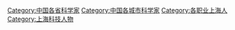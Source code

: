 [[Category:中国各省科学家|Category:中国各省科学家]]
[[Category:中国各城市科学家|Category:中国各城市科学家]]
[[Category:各职业上海人|Category:各职业上海人]]
[[Category:上海科技人物|Category:上海科技人物]]